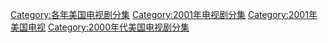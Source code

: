 [[Category:各年美国电视剧分集|Category:各年美国电视剧分集]]
[[Category:2001年电视剧分集|Category:2001年电视剧分集]]
[[Category:2001年美国电视|Category:2001年美国电视]]
[[Category:2000年代美国电视剧分集|Category:2000年代美国电视剧分集]]